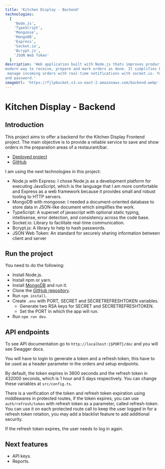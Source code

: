 ```yaml
---
title: 'Kitchen Display - Backend'
technologies:
  [
    'Node.js',
    'TypeScript',
    'Mongoose',
    'MongoDB',
    'Express',
    'Socket.io',
    'Bcrypt.js',
    'JSON Web Token'
  ]
description: 'Web application built with Node.js thats improves productivity in the kitchen by using a digitalized and 
modern way to receive, prepare and mark orders as done. It simplifies back-of-house operations. Kitchen staff can
 manage incoming orders with real-time notifications with socket.io. You can access from anywhere using your email
and password.'
imageUrl: 'https://fjlpbucket.s3.us-east-2.amazonaws.com/backend.webp'
---
```


# Kitchen Display - Backend

## Introduction

This project aims to offer a backend for the Kitchen Display Frontend project. The main objective is to provide a
reliable service to save and show orders in the preparation areas of a restaurant/bar.

- [Deployed project](https://kds.techpos.com)
- [GitHub](https://github.com/franlopz/kitchen-display-backend)

I am using the next technologies in this project:

- Node.js with Express: I chose Node.js as a development platform for executing JavaScript, which is the language that
  I am more comfortable and Express as a web framework because it provides small and robust tooling to HTTP servers.
- MongoDB with mongoose: I needed a document-oriented database to store data in JSON-like document which simplifies the work.
- TypeScript: A superset of javascript with optional static typing, intellisense, error detection, and consistency across the code base.
- Socket.io: Library to facilitate real-time communication.
- Bcrypt.js: A library to help to hash passwords.
- JSON Web Token: An standard for securely sharing information between client and server

## Run the project

You need to do the following:

- Install Node.js.
- Install npm or yarn.
- Install [MongoDB](https://www.mongodb.com/docs/manual/administration/install-community/) and run it.
- Clone the [GitHub repository](https://github.com/franlopz/kitchen-display).
- Run `npm install`.
- Create `.env` with PORT, SECRET and SECRETREFRESHTOKEN variables.
  - Generate two RSA keys for SECRET and SECRETREFRESHTOKEN.
  - Set the PORT in which the app will run.
- Run `npm run dev`.

## API endpoints

To see API documentation go to `http://localhost:{$PORT}/doc` and you will see Swagger docs.

You will have to login to generate a token and a refresh token, this have to be used as a header parameter
in the orders and setup endpoints.

By default, the token expires in 3600 seconds and the refresh token in 432000 seconds, which is 1 hour and 5 days respectively.
You can change these variables at `src/config.ts`.

There is a verification of the token and refresh token expiration using middlewares in protected routes, if the token expires, you
can use `auth/refresh/token` with refresh token as a parameter, called refresh-token. You can use it on each protected route
call to keep the user logged in for a refresh token rotation, you may add a blacklist feature to add additional security.

If the refresh token expires, the user needs to log in again.

## Next features

- API keys.
- Reports.

